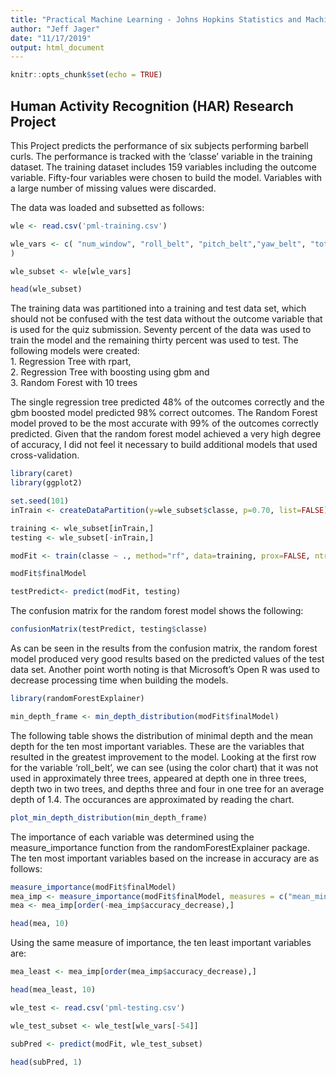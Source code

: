 ```yaml
---
title: "Practical Machine Learning - Johns Hopkins Statistics and Machine Learning Specialization "
author: "Jeff Jager"
date: "11/17/2019"
output: html_document
---
```


```r
knitr::opts_chunk$set(echo = TRUE)
```

## Human Activity Recognition (HAR) Research Project

This Project predicts the performance of six subjects performing barbell curls. The performance is tracked with the 'classe' variable in the training dataset. The training dataset includes 159 variables including the outcome variable.
Fifty-four variables were chosen to build the model. Variables with a large number of missing values were discarded.  

The data was loaded and subsetted as follows:
```r

wle <- read.csv('pml-training.csv')

wle_vars <- c( "num_window", "roll_belt", "pitch_belt","yaw_belt", "total_accel_belt", "gyros_belt_x", "gyros_belt_y", "gyros_belt_z", "accel_belt_x", "accel_belt_y", "accel_belt_z", "magnet_belt_x", "magnet_belt_y", "magnet_belt_z", "roll_arm", "pitch_arm", "yaw_arm", "total_accel_arm", "gyros_arm_x", "gyros_arm_y", "gyros_arm_z", "accel_arm_x", "accel_arm_y", "accel_arm_z", "magnet_arm_x", "magnet_arm_y", "magnet_arm_z", "roll_dumbbell", "pitch_dumbbell", "yaw_dumbbell", "total_accel_dumbbell", "gyros_dumbbell_x", "gyros_dumbbell_y", 	"gyros_dumbbell_z", "accel_dumbbell_x", "accel_dumbbell_y", "accel_dumbbell_z", "magnet_dumbbell_x", "magnet_dumbbell_y", "magnet_dumbbell_z", "roll_forearm", "pitch_forearm", "yaw_forearm", "total_accel_forearm", "gyros_forearm_x", "gyros_forearm_y", "gyros_forearm_z", "accel_forearm_x", "accel_forearm_y", "accel_forearm_z", "magnet_forearm_x", "magnet_forearm_y", "magnet_forearm_z", "classe"
)

wle_subset <- wle[wle_vars]

head(wle_subset)

```

The training data was partitioned into a training and test data set, which should not be confused with the test data without the outcome variable that is used for the quiz submission. Seventy percent of the data was used to train the model and the remaining thirty percent was used to test. The following models were created:  
    1. Regression Tree with rpart,   
    2. Regression Tree with boosting using gbm and   
    3. Random Forest with 10 trees   
  
The single regression tree predicted 48% of the outcomes correctly and the gbm boosted model predicted 98% correct outcomes.  The Random Forest model proved to be the most accurate with 99% of the outcomes correctly predicted.  Given that the random forest model achieved a very high degree of accuracy, I did not feel it necessary to build additional models that used cross-validation.
```r
library(caret)
library(ggplot2)

set.seed(101)
inTrain <- createDataPartition(y=wle_subset$classe, p=0.70, list=FALSE)

training <- wle_subset[inTrain,]
testing <- wle_subset[-inTrain,]

modFit <- train(classe ~ ., method="rf", data=training, prox=FALSE, ntree=10, allowParallel=TRUE, localImp = TRUE)

modFit$finalModel

testPredict<- predict(modFit, testing)
```

The confusion matrix for the random forest model shows the following:
```r
confusionMatrix(testPredict, testing$classe)

```
As can be seen in the results from the confusion matrix, the random forest model produced very good results based on the predicted values of the test data set. Another point worth noting is that Microsoft's Open R was used to decrease processing time when building the models. 



```r
library(randomForestExplainer)

min_depth_frame <- min_depth_distribution(modFit$finalModel)
```

The following table shows the distribution of minimal depth and the mean depth for the ten most important variables. These are the variables that resulted in the greatest improvement to the model. Looking at the first row for the variable 'roll_belt', we can see (using the color chart) that it was not used in approximately three trees, appeared at depth one in three trees, depth two in two trees, and depths three and four in one tree for an average depth of 1.4. The occurances are approximated by reading the chart.
```r
plot_min_depth_distribution(min_depth_frame)
```

The importance of each variable was determined using the measure_importance function from the randomForestExplainer package. The ten most important variables based on the increase in accuracy are as follows:
```r
measure_importance(modFit$finalModel)
mea_imp <- measure_importance(modFit$finalModel, measures = c("mean_min_depth", "no_of_trees", "times_a_root", "accuracy_decrease"))
mea <- mea_imp[order(-mea_imp$accuracy_decrease),]
```

```r
head(mea, 10)
```

Using the same measure of importance, the ten least important variables are:
```r
mea_least <- mea_imp[order(mea_imp$accuracy_decrease),]
```

```r
head(mea_least, 10)

```




```r

wle_test <- read.csv('pml-testing.csv')

wle_test_subset <- wle_test[wle_vars[-54]]

subPred <- predict(modFit, wle_test_subset)

head(subPred, 1)

```
